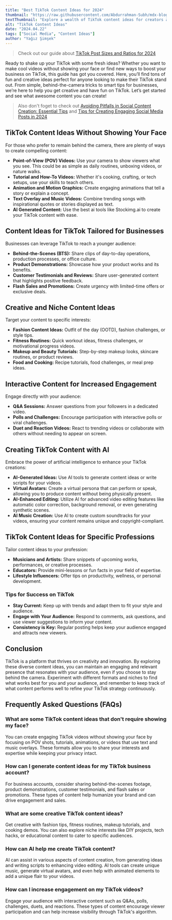 ```yaml
---
title: "Best TikTok Content Ideas for 2024"
thumbnail: "https://raw.githubusercontent.com/Abdurrahman-Subh/mdx-blog/main/images/tiktok-girl.png"
textThumbnail: "Explore a wealth of TikTok content ideas for creators and businesses alike. Whether you're camera-shy or a budding influencer, find unique ways to engage your audience without showing your face, leverage AI tools for innovative content, and boost interaction with interactive formats."
alt: "TikTok Content Ideas"
date: "2024.04.22"
tags: ["Social Media", "Content Ideas"]
author: "Yağız Şimşek"
---
```


<CustomImage
    src="https://raw.githubusercontent.com/Abdurrahman-Subh/mdx-blog/main/images/tiktok-girl.png"
    alt="a tiktok girl dancing"
/>

> Check out our guide about [TikTok Post Sizes and Ratios for 2024](https://stockimg.ai/blog/social-media/tiktok-post-sizes-and-ratios)

Ready to shake up your TikTok with some fresh ideas? Whether you want to make cool videos without showing your face or find new ways to boost your business on TikTok, this guide has got you covered. Here, you’ll find tons of fun and creative ideas perfect for anyone looking to make their TikTok stand out. From simple, behind-the-camera tricks to smart tips for businesses, we’re here to help you get creative and have fun on TikTok. Let’s get started and see what awesome content you can create!

> Also don't foget to check out [Avoiding Pitfalls in Social Content Creation: Essential Tips](https://stockimg.ai/blog/design-and-creativity/avoiding-pitfalls-in-social-content-creation) and [Tips for Creating Engaging Social Media Posts in 2024](https://stockimg.ai/blog/design-and-creativity/tips-for-creating-engaging-social-media-posts)

## TikTok Content Ideas Without Showing Your Face

<CustomImage
    src="https://media.stockimg.ai/image/ATB19ms2FoCu.png"
    alt="couple dancing, silhouette"
/>

For those who prefer to remain behind the camera, there are plenty of ways to create compelling content:

- **Point-of-View (POV) Videos:** Use your camera to show viewers what you see. This could be as simple as daily routines, unboxing videos, or nature walks.
- **Tutorial and How-To Videos:** Whether it's cooking, crafting, or tech setups, use your skills to teach others.
- **Animation and Motion Graphics:** Create engaging animations that tell a story or explain a concept.
- **Text Overlay and Music Videos:** Combine trending songs with inspirational quotes or stories displayed as text.
- **AI Generated Content:** Use the best ai tools like Stockimg.ai to create your TikTok content with ease.

## Content Ideas for TikTok Tailored for Businesses

<CustomImage
    src="https://raw.githubusercontent.com/Abdurrahman-Subh/mdx-blog/main/images/businesswoman-phone.png"
    alt="a businesswoman checking her phone"
/>

Businesses can leverage TikTok to reach a younger audience:

- **Behind-the-Scenes (BTS):** Share clips of day-to-day operations, production processes, or office culture.
- **Product Demonstrations:** Showcase how your product works and its benefits.
- **Customer Testimonials and Reviews:** Share user-generated content that highlights positive feedback.
- **Flash Sales and Promotions:** Create urgency with limited-time offers or exclusive deals.

## Creative and Niche Content Ideas

<CustomImage
    src="https://media.stockimg.ai/image/tE2AFg8pxsZl.png"
    alt="makeup elements, such as lipsticks, eyeshadows, and brushes, without depicting the actual face of a woman"
/>

Target your content to specific interests:

- **Fashion Content Ideas:** Outfit of the day (OOTD), fashion challenges, or style tips.
- **Fitness Routines:** Quick workout ideas, fitness challenges, or motivational progress videos.
- **Makeup and Beauty Tutorials:** Step-by-step makeup looks, skincare routines, or product reviews.
- **Food and Cooking:** Recipe tutorials, food challenges, or meal prep ideas.

## Interactive Content for Increased Engagement

<CustomImage
    src="https://raw.githubusercontent.com/Abdurrahman-Subh/mdx-blog/main/images/tiktok-girl2.png"
    alt="tiktok girl doing Q&A sessions with her auidence online"
/>

Engage directly with your audience:

- **Q&A Sessions:** Answer questions from your followers in a dedicated video.
- **Polls and Challenges:** Encourage participation with interactive polls or viral challenges.
- **Duet and Reaction Videos:** React to trending videos or collaborate with others without needing to appear on screen.

## Creating TikTok Content with AI

<CustomImage
    src="https://media.stockimg.ai/image/cDiAnj_294kY.png"
    alt="ai tiktok content example"
/>

Embrace the power of artificial intelligence to enhance your TikTok creations:

- **AI-Generated Ideas:** Use AI tools to generate content ideas or write scripts for your videos.
- **Virtual Avatars:** Create a virtual persona that can perform or speak, allowing you to produce content without being physically present.
- **AI-Enhanced Editing:** Utilize AI for advanced video editing features like automatic color correction, background removal, or even generating synthetic scenes.
- **AI Music Creation:** Use AI to create custom soundtracks for your videos, ensuring your content remains unique and copyright-compliant.

## TikTok Content Ideas for Specific Professions

<CustomImage
    src="https://raw.githubusercontent.com/Abdurrahman-Subh/mdx-blog/main/images/bass-girl.png"
    alt="a woman with a school uniform playing electrical bass guitar"
/>

Tailor content ideas to your profession:

- **Musicians and Artists:** Share snippets of upcoming works, performances, or creative processes.
- **Educators:** Provide mini-lessons or fun facts in your field of expertise.
- **Lifestyle Influencers:** Offer tips on productivity, wellness, or personal development.


### Tips for Success on TikTok

- **Stay Current:** Keep up with trends and adapt them to fit your style and audience.
- **Engage with Your Audience:** Respond to comments, ask questions, and use viewer suggestions to inform your content.
- **Consistency is Key:** Regular posting helps keep your audience engaged and attracts new viewers.

## Conclusion

TikTok is a platform that thrives on creativity and innovation. By exploring these diverse content ideas, you can maintain an engaging and relevant presence that resonates with your audience, even if you choose to stay behind the camera. Experiment with different formats and niches to find what works best for you and your audience, and remember to keep track of what content performs well to refine your TikTok strategy continuously.

## Frequently Asked Questions (FAQs)

### What are some TikTok content ideas that don't require showing my face?

You can create engaging TikTok videos without showing your face by focusing on POV shots, tutorials, animations, or videos that use text and music overlays. These formats allow you to share your interests and expertise while keeping your privacy intact.

### How can I generate content ideas for my TikTok business account?

For business accounts, consider sharing behind-the-scenes footage, product demonstrations, customer testimonials, and flash sales or promotions. These types of content help humanize your brand and can drive engagement and sales.

### What are some creative TikTok content ideas?

Get creative with fashion tips, fitness routines, makeup tutorials, and cooking demos. You can also explore niche interests like DIY projects, tech hacks, or educational content to cater to specific audiences.

### How can AI help me create TikTok content?

AI can assist in various aspects of content creation, from generating ideas and writing scripts to enhancing video editing. AI tools can create unique music, generate virtual avatars, and even help with animated elements to add a unique flair to your videos.

### How can I increase engagement on my TikTok videos?

Engage your audience with interactive content such as Q&As, polls, challenges, duets, and reactions. These types of content encourage viewer participation and can help increase visibility through TikTok's algorithm.